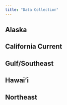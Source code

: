 ```yaml
---
title: "Data Collection"
---
```


## Alaska

## California Current

## Gulf/Southeast

## Hawai'i

## Northeast